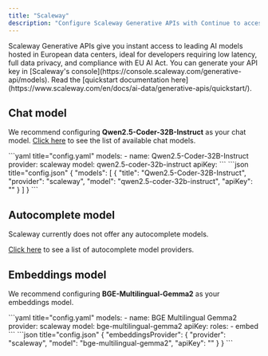 ```yaml
---
title: "Scaleway"
description: "Configure Scaleway Generative APIs with Continue to access AI models hosted in European data centers, offering low latency, data privacy, and EU AI Act compliance with models like Qwen2.5-Coder and BGE-Multilingual-Gemma2"
---
```


<Info>
  Scaleway Generative APIs give you instant access to leading AI models hosted
  in European data centers, ideal for developers requiring low latency, full
  data privacy, and compliance with EU AI Act. You can generate your API key in
  [Scaleway's console](https://console.scaleway.com/generative-api/models). Read
  the [quickstart documentation
  here](https://www.scaleway.com/en/docs/ai-data/generative-apis/quickstart/).
</Info>

## Chat model

We recommend configuring **Qwen2.5-Coder-32B-Instruct** as your chat model.
[Click here](https://www.scaleway.com/en/docs/ai-data/generative-apis/reference-content/supported-models/) to see the list of available chat models.

<Tabs>
    <Tab title="YAML">
    ```yaml title="config.yaml"
    models:
      - name: Qwen2.5-Coder-32B-Instruct
        provider: scaleway
        model: qwen2.5-coder-32b-instruct
        apiKey: <YOUR_SCALEWAY_API_KEY>
    ```
    </Tab>
    <Tab title="JSON">
    ```json title="config.json"
    {
      "models": [
        {
          "title": "Qwen2.5-Coder-32B-Instruct",
          "provider": "scaleway",
          "model": "qwen2.5-coder-32b-instruct",
          "apiKey": "<YOUR_SCALEWAY_API_KEY>"
        }
      ]
    }
    ```
    </Tab>
</Tabs>

## Autocomplete model

Scaleway currently does not offer any autocomplete models.

[Click here](../../model-roles/autocomplete) to see a list of autocomplete model providers.

## Embeddings model

We recommend configuring **BGE-Multilingual-Gemma2** as your embeddings model.

<Tabs>
  <Tab title="YAML">
  ```yaml title="config.yaml"
  models:
    - name: BGE Multilingual Gemma2
      provider: scaleway
      model: bge-multilingual-gemma2
      apiKey: <YOUR_SCALEWAY_API_KEY>
      roles: 
        - embed
  ```
  </Tab>
  <Tab title="JSON">
  ```json title="config.json"
  {
    "embeddingsProvider": {
      "provider": "scaleway",
      "model": "bge-multilingual-gemma2",
      "apiKey": "<YOUR_SCALEWAY_API_KEY>"
    }
  }
  ```
  </Tab>
</Tabs>

